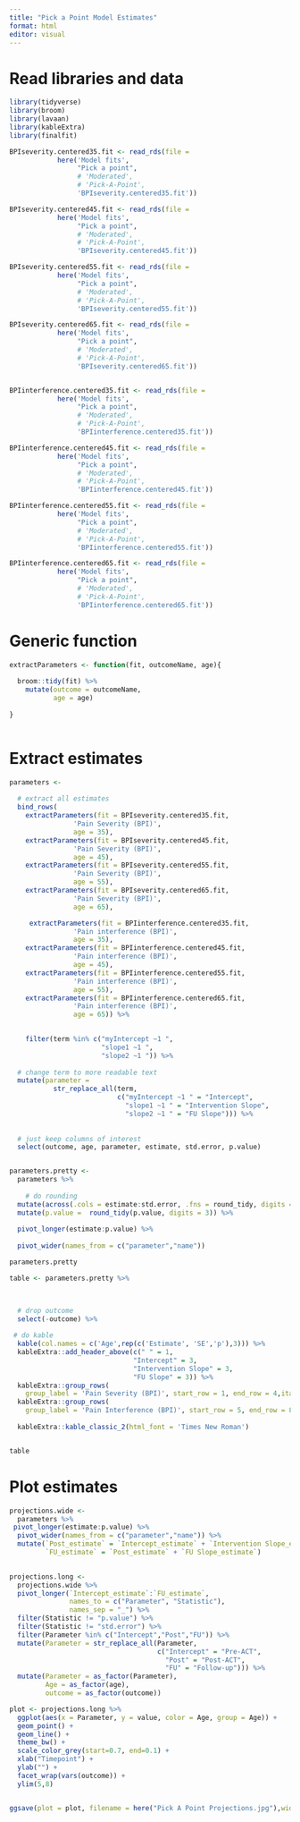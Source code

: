 ```yaml
---
title: "Pick a Point Model Estimates"
format: html
editor: visual
---
```


# Read libraries and data

```r

library(tidyverse)
library(broom)
library(lavaan)
library(kableExtra)
library(finalfit)

```

```r

BPIseverity.centered35.fit <- read_rds(file = 
            here('Model fits',
                 "Pick a point",
                 # 'Moderated',
                 # 'Pick-A-Point',
                 'BPIseverity.centered35.fit'))

BPIseverity.centered45.fit <- read_rds(file = 
            here('Model fits',
                 "Pick a point",
                 # 'Moderated',
                 # 'Pick-A-Point',
                 'BPIseverity.centered45.fit'))

BPIseverity.centered55.fit <- read_rds(file = 
            here('Model fits',
                 "Pick a point",
                 # 'Moderated',
                 # 'Pick-A-Point',
                 'BPIseverity.centered55.fit'))

BPIseverity.centered65.fit <- read_rds(file = 
            here('Model fits',
                 "Pick a point",
                 # 'Moderated',
                 # 'Pick-A-Point',
                 'BPIseverity.centered65.fit'))


BPIinterference.centered35.fit <- read_rds(file = 
            here('Model fits',
                 "Pick a point",
                 # 'Moderated',
                 # 'Pick-A-Point',
                 'BPIinterference.centered35.fit'))

BPIinterference.centered45.fit <- read_rds(file = 
            here('Model fits',
                 "Pick a point",
                 # 'Moderated',
                 # 'Pick-A-Point',
                 'BPIinterference.centered45.fit'))

BPIinterference.centered55.fit <- read_rds(file = 
            here('Model fits',
                 "Pick a point",
                 # 'Moderated',
                 # 'Pick-A-Point',
                 'BPIinterference.centered55.fit'))

BPIinterference.centered65.fit <- read_rds(file = 
            here('Model fits',
                 "Pick a point",
                 # 'Moderated',
                 # 'Pick-A-Point',
                 'BPIinterference.centered65.fit'))
```

# Generic function

```r

extractParameters <- function(fit, outcomeName, age){
  
  broom::tidy(fit) %>%
    mutate(outcome = outcomeName,
           age = age)
  
}



```

# Extract estimates

```r


parameters <- 
  
  # extract all estimates
  bind_rows(
    extractParameters(fit = BPIseverity.centered35.fit,
                'Pain Severity (BPI)',
                age = 35),
    extractParameters(fit = BPIseverity.centered45.fit,
                'Pain Severity (BPI)',
                age = 45),
    extractParameters(fit = BPIseverity.centered55.fit,
                'Pain Severity (BPI)',
                age = 55),
    extractParameters(fit = BPIseverity.centered65.fit,
                'Pain Severity (BPI)',
                age = 65),

     extractParameters(fit = BPIinterference.centered35.fit,
                'Pain interference (BPI)',
                age = 35),
    extractParameters(fit = BPIinterference.centered45.fit,
                'Pain interference (BPI)',
                age = 45),
    extractParameters(fit = BPIinterference.centered55.fit,
                'Pain interference (BPI)',
                age = 55),
    extractParameters(fit = BPIinterference.centered65.fit,
                'Pain interference (BPI)',
                age = 65)) %>% 
    

    filter(term %in% c("myIntercept ~1 ", 
                       "slope1 ~1 ",
                       "slope2 ~1 ")) %>%
  
  # change term to more readable text
  mutate(parameter = 
           str_replace_all(term, 
                           c("myIntercept ~1 " = "Intercept",
                             "slope1 ~1 " = "Intervention Slope",
                             "slope2 ~1 " = "FU Slope"))) %>%
         
  
  # just keep columns of interest
  select(outcome, age, parameter, estimate, std.error, p.value) 


parameters.pretty <-
  parameters %>%
  
    # do rounding
  mutate(across(.cols = estimate:std.error, .fns = round_tidy, digits = 2)) %>%
  mutate(p.value =  round_tidy(p.value, digits = 3)) %>%
  
  pivot_longer(estimate:p.value) %>%
  
  pivot_wider(names_from = c("parameter","name"))

parameters.pretty

```

```r

table <- parameters.pretty %>%
  


  # drop outcome
  select(-outcome) %>%
  
 # do kable
  kable(col.names = c('Age',rep(c('Estimate', 'SE','p'),3))) %>%
  kableExtra::add_header_above(c(" " = 1, 
                               "Intercept" = 3,
                               "Intervention Slope" = 3,
                               "FU Slope" = 3)) %>%
  kableExtra::group_rows(
    group_label = 'Pain Severity (BPI)', start_row = 1, end_row = 4,italic = TRUE, bold = FALSE) %>%
  kableExtra::group_rows(
    group_label = 'Pain Interference (BPI)', start_row = 5, end_row = 8, italic = TRUE, bold = FALSE) %>%
  
  kableExtra::kable_classic_2(html_font = 'Times New Roman')


table
```

# Plot estimates

```r

projections.wide <-
  parameters %>%
 pivot_longer(estimate:p.value) %>%
  pivot_wider(names_from = c("parameter","name")) %>%
  mutate(`Post_estimate` = `Intercept_estimate` + `Intervention Slope_estimate`,
         `FU_estimate` = `Post_estimate` + `FU Slope_estimate`)
  

projections.long <- 
  projections.wide %>%
  pivot_longer(`Intercept_estimate`:`FU_estimate`, 
               names_to = c("Parameter", "Statistic"), 
               names_sep = "_") %>%
  filter(Statistic != "p.value") %>%
  filter(Statistic != "std.error") %>%
  filter(Parameter %in% c("Intercept","Post","FU")) %>%
  mutate(Parameter = str_replace_all(Parameter,
                                     c("Intercept" = "Pre-ACT",
                                       "Post" = "Post-ACT",
                                       "FU" = "Follow-up"))) %>%
  mutate(Parameter = as_factor(Parameter),
         Age = as_factor(age),
         outcome = as_factor(outcome))

```

```r

plot <- projections.long %>%
  ggplot(aes(x = Parameter, y = value, color = Age, group = Age)) +
  geom_point() +
  geom_line() +
  theme_bw() +
  scale_color_grey(start=0.7, end=0.1) + 
  xlab("Timepoint") +
  ylab("") +
  facet_wrap(vars(outcome)) +
  ylim(5,8)


ggsave(plot = plot, filename = here("Pick A Point Projections.jpg"),width = 6, height = 4, units = "in")
```
